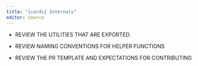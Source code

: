 ```yaml
---
title: "{cards} Internals"
editor: source
---
```


- REVIEW THE UTILITIES THAT ARE EXPORTED.

- REVIEW NAMING CONVENTIONS FOR HELPER FUNCTIONS

- REVIEW THE PR TEMPLATE AND EXPECTATIONS FOR CONTRIBUTING

